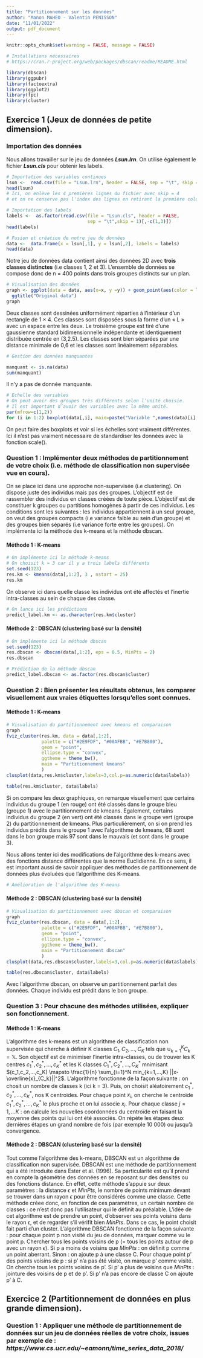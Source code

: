 ```yaml
---
title: "Partitionnement sur les données"
author: "Manon MAHEO - Valentin PENISSON"
date: "11/01/2022"
output: pdf_document
---
```


\begin{center}
 \rule{0.5\linewidth}{2pt}
 \end{center}
 

```r
knitr::opts_chunk$set(warning = FALSE, message = FALSE) 
```

```r
# Installations nécessaires
# https://cran.r-project.org/web/packages/dbscan/readme/README.html

library(dbscan)
library(ggpubr)
library(factoextra)
library(ggplot2)
library(fpc)
library(cluster)
```

## Exercice 1 (Jeux de données de petite dimension).

### Importation des données

Nous allons travailler sur le jeu de données ***Lsun.lrn***. On utilise également le fichier ***Lsun.cls*** pour obtenir les labels. 

```r
# Importation des variables continues 
lsun <-  read.csv(file = "Lsun.lrn", header = FALSE, sep = "\t", skip = 4)[,-1]
head(lsun)
# Ici, on enlève les 4 premières lignes du fichier avec skip = 4 
# et on ne conserve pas l'index des lignes en retirant la première colonne
```

```r
# Importation des labels
labels <-  as.factor(read.csv(file = "Lsun.cls", header = FALSE, 
                              sep = "\t",skip = 1)[,-c(1,3)])
head(labels)
```

```r
# Fusion et création de notre jeu de données
data <-  data.frame(x = lsun[,1], y = lsun[,2], labels = labels)
head(data)
```

Notre jeu de données data contient ainsi des données 2D avec **trois classes distinctes** (i.e classes 1, 2 et 3). L'ensemble de données se compose donc de n = 400 points dans trois groupes distincts sur un plan.

```r
# Visualisation des données
graph <- ggplot(data = data, aes(x=x, y =y)) + geom_point(aes(color = labels)) +
  ggtitle("Original data")
graph
```

Deux classes sont dessinées uniformément réparties à l'intérieur d'un rectangle de 1 × 4. Ces classes sont disposées sous la forme d'un « L » avec un espace entre les deux. Le troisième groupe est tiré d'une gaussienne standard bidimensionnelle indépendante et identiquement distribuée centrée en (3,2.5). Les classes sont bien séparées par une distance minimale de 0,6 et les classes sont linéairement séparables.

```r
# Gestion des données manquantes

manquant <- is.na(data)
sum(manquant)
```

Il n'y a pas de donnée manquante.

```r
# Echelle des variables 
# On peut avoir des groupes très différents selon l’unité choisie. 
# Il est important d’avoir des variables avec la même unité. 
par(mfrow=c(1,2))
for (i in 1:2) boxplot(data[,i], main=paste("Variable ",names(data)[i],sep=""))
```

On peut faire des boxplots et voir si les échelles sont vraiment différentes. Ici il n'est pas vraiment nécessaire de standardiser les données avec la fonction scale().

### Question 1 : Implémenter deux méthodes de partitionnement de votre choix (i.e. méthode de classification non supervisée vue en cours).

On se place ici dans une approche non-supervisée (i.e clustering). On dispose juste des individus mais pas des groupes. L’objectif est de rassembler des individus en classes créées de toute pièce. L’objectif est de constituer k groupes ou partitions homogènes à partir de ces individus. Les conditions sont les suivantes : les individus appartiennent à un seul groupe, on veut des groupes compacts (i.e variance faible au sein d’un groupe) et des groupes bien séparés (i.e variance forte entre les groupes). On implémente ici la méthode des k-means et la méthode dbscan.

#### Méthode 1 : K-means

```r
# On implémente ici la méthode k-means
# On choisit k = 3 car il y a trois labels différents
set.seed(123)
res.km <- kmeans(data[,1:2], 3 , nstart = 25)
res.km
```

On observe ici dans quelle classe les individus ont été affectés et l'inertie intra-classes au sein de chaque des classe.

```r
# On lance ici les prédictions
predict_label.km <- as.character(res.km$cluster)
```

#### Méthode 2 : DBSCAN (clustering basé sur la densité)

```r
# On implémente ici la méthode dbscan
set.seed(123)
res.dbscan <- dbscan(data[,1:2], eps = 0.5, MinPts = 2)
res.dbscan
```

```r
# Prédiction de la méthode dbscan
predict_label.dbscan <- as.factor(res.dbscan$cluster)
```

### Question 2 : Bien présenter les résultats obtenus, les comparer visuellement aux vraies étiquettes lorsqu'elles sont connues.

#### Méthode 1 : K-means

```r
# Visualisation du partitionnement avec kmeans et comparaison
graph
fviz_cluster(res.km, data = data[,1:2],
             palette = c("#2E9FDF", "#00AFBB", "#E7B800"), 
             geom = "point",
             ellipse.type = "convex", 
             ggtheme = theme_bw(),
             main = "Partitionnement kmeans"
             )
clusplot(data,res.km$cluster,labels=3,col.p=as.numeric(data$labels))
```

```r
table(res.km$cluster, data$labels)
```

Si on compare les deux graphiques, on remarque visuellement que certains individus du groupe 1 (en rouge) ont été classés dans le groupe bleu (groupe 1) avec le partitionnement de kmeans. Egalement, certains individus du groupe 2 (en vert) ont été classés dans le groupe vert (groupe 2) du partitionnement de kmeans. Plus particulièrement, on si on prend les individus prédits dans le groupe 1 avec l'algorithme de kmeans, 68 sont dans le bon groupe mais 97 sont dans le mauvais (et sont dans le groupe 3).

Nous allons tenter ici des modifications de l’algorithme des k-means avec des fonctions distance différentes que la norme Euclidienne. En ce sens, il est important aussi de savoir appliquer des méthodes de partitionnement de données plus évoluées que l’algorithme des K-means.

```r
# Amélioration de l'algorithme des K-means
```

#### Méthode 2 : DBSCAN (clustering basé sur la densité)

```r
# Visualisation du partitionnement avec dbscan et comparaison
graph
fviz_cluster(res.dbscan, data = data[,1:2],
             palette = c("#2E9FDF", "#00AFBB", "#E7B800"), 
             geom = "point",
             ellipse.type = "convex", 
             ggtheme = theme_bw(),
             main = "Partitionnement dbscan"
             )
clusplot(data,res.dbscan$cluster,labels=3,col.p=as.numeric(data$labels))
```

```r
table(res.dbscan$cluster, data$labels)
```

Avec l'algorithme dbscan, on observe un partitionnement parfait des données. Chaque individu est prédit dans le bon groupe.

### Question 3 : Pour chacune des méthodes utilisées, expliquer son fonctionnement.

#### Méthode 1 : K-means

L'algorithme des k-means est un algorithme de classification non supervisée qui cherche à définir K classes $C_1, C_2, ..., C_K$ tels que $\cup_{k=1}^K C_k = \mathbb{X}$. Son objectif est de minimiser l'inertie intra-classes, ou de trouver les K centres $c_1^*, c_2^*, ..., c_K^*$ et les K classes $C_1^*, C_2^*, ..., C_K^*$ mnimisant $(c_1,c_2,...,c_K) \mapsto \frac{1}{n} \sum_{i=1}^N min_{k=1,...,K} ||x-\overline{x}_{C_k}||^2$. L'algorithme fonctionne de la façon suivante : on chosit un nombre de classes k (ici k = 3). Puis, on choisit aléatoirement $c_1^*, c_2^*, ..., c_K^*$, nos K centroïdes. Pour chaque point $x_i$, on cherche le centroïde $c_1^*, c_2^*, ..., c_K^*$ le plus proche et on lui associe $x_i$. Pour chaque classe $j = 1,...K$ : on calcule les nouvelles coordonnées du centroïde en faisant la moyenne des points qui lui ont été associés. On répète les étapes deux dernières étapes un grand nombre de fois (par exemple 10 000) ou jusqu'à convergence.

#### Méthode 2 : DBSCAN (clustering basé sur la densité)

Tout comme l'algorithme des k-means, DBSCAN est un algorithme de classification non supervisée. DBSCAN est une méthode de partitionnement qui a été introduite dans Ester et al. (1996). Sa particularité est qu'il prend en compte la géométrie des données en se reposant sur des densités ou des fonctions distance. En effet, cette méthode s'appuie sur deux paramètres : la distance $\epsilon$ et $MinPts$, le nombre de points minimum devant se trouver dans un rayon $\epsilon$ pour être considérés comme une classe. Cette méthode créee donc, en fonction de ces paramètres, un certain nombre de classes : ce n'est donc pas l'utilisateur qui le définit au préalable. L'idée de cet algorithme est de prendre un point, d'observer ses points voisins dans le rayon $\epsilon$, et de regarder s'il vérifit bien $MinPts$. Dans ce cas, le point choisit fait parti d'un cluster. L'algorithme DBSCAN fonctionne de la façon suivante : pour chaque point p non visité du jeu de données, marquer comme vu le point p. Chercher tous les points voisins de p (= tous les points autour de p avec un rayon $\epsilon$). Si p a moins de voisins que $MinPts$ : on définit p comme un point aberrant. Sinon : on ajoute p à une classe C. Pour chaque point p' des points voisins de p : si p' n'a pas été visité, on marque p' comme visité. On cherche tous les points voisins de p'. Si p' a plus de voisins que $MinPts$ : jointure des voisins de p et de p'. Si p' n'a pas encore de classe C on ajoute p' à C. 
              
## Exercice 2 (Partitionnement de données en plus grande dimension).

### Question 1 : Appliquer une méthode de partitionnement de données sur un jeu de données réelles de votre choix, issues par exemple de : *https://www.cs.ucr.edu/~eamonn/time_series_data_2018/*

```r

```

